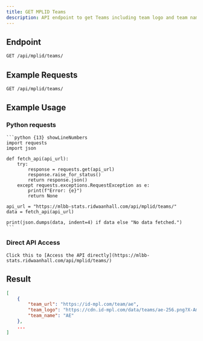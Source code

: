 ```yaml
---
title: GET MPLID Teams
description: API endpoint to get Teams including team logo and team name.
---
```


## Endpoint

```txt
GET /api/mplid/teams/
```

## Example Requests

```txt
GET /api/mplid/teams/
```

## Example Usage

### Python requests

    ```python {13} showLineNumbers
    import requests
    import json

    def fetch_api(api_url):
        try:
            response = requests.get(api_url)
            response.raise_for_status()
            return response.json()
        except requests.exceptions.RequestException as e:
            print(f"Error: {e}")
            return None

    api_url = "https://mlbb-stats.ridwaanhall.com/api/mplid/teams/"
    data = fetch_api(api_url)

    print(json.dumps(data, indent=4) if data else "No data fetched.")
    ```

### Direct API Access

    Click this to [Access the API directly](https://mlbb-stats.ridwaanhall.com/api/mplid/teams/)

## Result

```json {5} showLineNumbers
[
    {
        "team_url": "https://id-mpl.com/team/ae",
        "team_logo": "https://cdn.id-mpl.com/data/teams/ae-256.png?X-Amz-Content-Sha256=UNSIGNED-PAYLOAD&X-Amz-Algorithm=AWS4-HMAC-SHA256&X-Amz-Credential=DO00UK9XG63MGT2KWV9H%2F20250721%2Fsgp1%2Fs3%2Faws4_request&X-Amz-Date=20250721T041829Z&X-Amz-SignedHeaders=host&X-Amz-Expires=21600&X-Amz-Signature=45b7b5a15b998b71b8ed0d36c3b1728a240a6aab2494bac2fcc3c3141498a604",
        "team_name": "AE"
    },
    ...
]
```